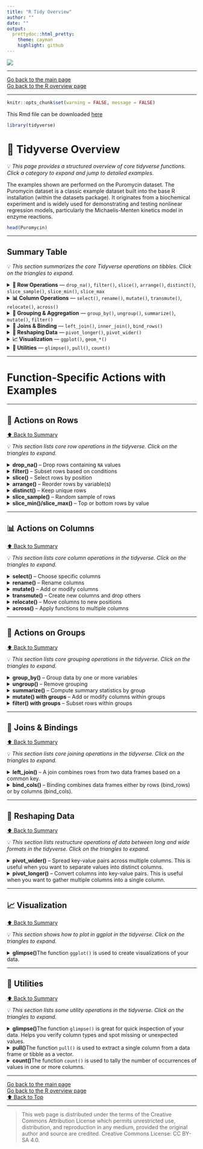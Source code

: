 ```yaml
---
title: "R Tidy Overview"
author: ""
date: ""
output: 
  prettydoc::html_pretty:
    theme: cayman
    highlight: github
---
```


![](../hanze/hanze.png)

---

[Go back to the main page](../index.html)  
[Go back to the R overview page](../R/R_01_index.html)  

---

```r
knitr::opts_chunk$set(warning = FALSE, message = FALSE) 
```

This Rmd file can be downloaded [here](./R_00_tidy_overview.Rmd)

```r
library(tidyverse)
```


# 📘 Tidyverse Overview

💡 *This page provides a structured overview of core tidyverse functions.  
Click a category to expand and jump to detailed examples.*

The examples shown are performed on the Puromycin dataset. The Puromycin dataset is a classic example dataset built into the base R installation (within the datasets package). It originates from a biochemical experiment and is widely used for demonstrating and testing nonlinear regression models, particularly the Michaelis-Menten kinetics model in enzyme reactions.

```r
head(Puromycin)
```


---

## Summary Table

💡 *This section summarizes the core Tidyverse operations on tibbles. Click on the triangles to expand.*

<details>
<summary><strong>🧩 Row Operations</strong> — `drop_na()`, `filter()`, `slice()`, `arrange()`, `distinct()`, `slice_sample()`, `slice_min()`, `slice_max`</summary>

Select, subset, or reorder rows.  
➡️ [See Row Actions ↓](#row-operations)
</details>

<details>
<summary><strong>📊 Column Operations</strong> — `select()`, `rename()`, `mutate()`, `transmute()`, `relocate()`, `across()`</summary>

Choose, rename, or transform columns.  
➡️ [See Column Actions ↓](#column-operations)
</details>

<details>
<summary><strong>🧮 Grouping & Aggregation</strong> — `group_by()`, `ungroup()`, `summarize()`, `mutate()`, `filter()`</summary>

Split data into groups and compute summaries.  
➡️ [See Group Actions ↓](#grouping)
</details>

<details>
<summary><strong>🔗 Joins & Binding</strong> — `left_join()`, `inner_join()`, `bind_rows()`</summary>

Combine multiple data frames.  
➡️ [See Join Actions ↓](#joins)
</details>

<details>
<summary><strong>🔄 Reshaping Data</strong> — `pivot_longer()`, `pivot_wider()`</summary>

Restructure data between long and wide formats.  
➡️ [See Reshaping ↓](#reshaping)
</details>

<details>
<summary><strong>📈 Visualization</strong> — `ggplot()`, `geom_*()`</summary>

Create and customize plots.  
➡️ [See Visualization ↓](#visualization)
</details>

<details>
<summary><strong>🧰 Utilities</strong> — `glimpse()`, `pull()`, `count()`</summary>

Inspect or extract data quickly.  
➡️ [See Utilities ↓](#utilities)
</details>

---


# Function-Specific Actions with Examples

---

## 🧩 Actions on Rows {#row-operations}

[⬆️ Back to Summary](#tidyverse-overview)

💡 *This section lists core row operations in the tidyverse. Click on the triangles to expand.*

<details>
<summary><strong>drop_na()</strong> – Drop rows containing `NA` values</summary>

First create a copy with an `NA` value: 

```r
Puro_with_NA <- as.tibble(Puromycin) # create a copy
Puro_with_NA[1, 2] <- NA # replace row 1, column 2 with NA
Puro_with_NA
```

And drop the row with the NA:  

```r
# Drop row with NA
Puro_with_NA %>% drop_na() 
```


</details>

<details>
<summary><strong>filter()</strong> – Subset rows based on conditions</summary>

```r
# Keep only rows where rate > 200
Puromycin %>% filter(rate > 200)
```

Selects rows that meet logical conditions. Supports multiple conditions with `&` (and) or `|` (or).  
</details>

<details>
<summary><strong>slice()</strong> – Select rows by position</summary>

```r
# Keep the first 5 rows
Puromycin %>% slice(1:5)
```

Select rows by numeric positions or helpers like `slice_head()` or `slice_tail()`.  
</details>

<details>
<summary><strong>arrange()</strong> – Reorder rows by variable(s)</summary>

```r
# Sort by rate descending
Puromycin %>% arrange(desc(rate))
```

Orders rows by one or more columns. Use `desc()` for descending order.  
</details>

<details>
<summary><strong>distinct()</strong> – Keep unique rows</summary>

```r
# Keep unique values of rate
Puromycin %>% distinct(rate)
```

Removes duplicate rows based on one or more columns.  
</details>

<details>
<summary><strong>slice_sample()</strong> – Random sample of rows</summary>

```r
# Randomly sample 3 rows
Puromycin %>% slice_sample(n = 3)
```

Randomly selects rows; can sample fractionally with `prop`.  
</details>

<details>
<summary><strong>slice_min()/slice_max()</strong> – Top or bottom rows by value</summary>

```r
# 3 rows with highest rate
Puromycin %>% slice_max(rate, n = 3)
```

Select rows with minimum or maximum values of a variable.  
</details>

---

## 📊 Actions on Columns {#column-operations}

[⬆️ Back to Summary](#tidyverse-overview)

💡 *This section lists core column operations in the tidyverse. Click on the triangles to expand.*

<details>
<summary><strong>select()</strong> – Choose specific columns</summary>

```r
# Select columns conc and rate
Puromycin %>% select(conc, rate)
```

Keeps only the specified columns. Can use helper functions like `starts_with()`, `ends_with()`, or `contains()`.  
</details>

<details>
<summary><strong>rename()</strong> – Rename columns</summary>

```r
# Rename conc to conc_ppm
Puromycin %>% rename(conc_ppm = conc)
```

Changes column names without altering the data.  
</details>

<details>
<summary><strong>mutate()</strong> – Add or modify columns</summary>

```r
# Add a new column rate_per_conc
Puromycin %>% mutate(rate_per_conc = rate / conc)
```

Creates new columns or modifies existing ones using expressions.  
</details>

<details>
<summary><strong>transmute()</strong> – Create new columns and drop others</summary>

```r
# Keep only rate_per_conc column
Puromycin %>% transmute(rate_per_conc = rate / conc)
```

Generates new columns and drops all others in the output.  
</details>

<details>
<summary><strong>relocate()</strong> – Move columns to new positions</summary>

```r
# Move state column to the first position
Puromycin %>% relocate(state, .before = 1)
```

Reorders columns without changing data.  
</details>

<details>
<summary><strong>across()</strong> – Apply functions to multiple columns</summary>

```r
# Convert all numeric columns to log scale
Puromycin %>% mutate(across(where(is.numeric), log))
```

Applies a function across selected columns, often used inside `mutate()` or `summarize()`.  
</details>

---

## 🧮 Actions on Groups {#grouping}

[⬆️ Back to Summary](#tidyverse-overview)

💡 *This section lists core grouping operations in the tidyverse. Click on the triangles to expand.*

<details>
<summary><strong>group_by()</strong> – Group data by one or more variables</summary>

```r
# Group by conc
Puromycin %>% group_by(conc)
```

Creates groups in the data for subsequent summarization or manipulation.  
</details>

<details>
<summary><strong>ungroup()</strong> – Remove grouping</summary>

```r
# Remove grouping
Puromycin %>% group_by(conc) %>% ungroup()
```

Removes existing groups, returning data to normal ungrouped structure.  
</details>

<details>
<summary><strong>summarize()</strong> – Compute summary statistics by group</summary>

```r
# Average rate by conc
Puromycin %>% group_by(conc) %>% summarize(avg_rate = mean(rate))
```

Aggregates data within each group to produce summary statistics. Often combined with `group_by()`.  
</details>

<details>
<summary><strong>mutate() with groups</strong> – Add or modify columns within groups</summary>

```r
# Compute rank of rate within each conc group
Puromycin %>% group_by(conc) %>% mutate(rank_rate = rank(rate))
```

Performs column transformations separately within each group.  
</details>

<details>
<summary><strong>filter() with groups</strong> – Subset rows within groups</summary>

```r
# Keep top 1 rate rows within each conc group
Puromycin %>% group_by(conc) %>% slice_max(rate, n = 1)
```

Allows row selection within each group, keeping group-wise logic intact.  
</details>

---

## 🔗 Joins & Bindings {#joins}

[⬆️ Back to Summary](#tidyverse-overview)

💡 *This section lists core joining operations in the tidyverse. Click on the triangles to expand.*

<details>
<summary><strong>left_join()</strong> – A join combines rows from two data frames based on a common key.</summary>

```r

# Create a copy of puromycin
puromycin <- as_tibble(Puromycin)
head(puromycin)
```

```r
# Create a second dataset with additional info
treatment_info <- tibble(
  state = c("treated", "untreated"),
  description = c("Received Puromycin", "Control group")
)
head(treatment_info)
```


```r
# Left join: add treatment descriptions
left_join(puromycin, treatment_info, by = "state")
```

Thus:  

- `Left_join(puromycin, treatment_info, by = "state")` merges the description column into the puromycin dataset by matching the state column.  
- Every row in puromycin keeps its original data. The description column is added based on the matching state.  

</details>


<details>
<summary><strong>bind_cols()</strong> – Binding combines data frames either by rows (bind_rows) or by columns (bind_cols).</summary>

```r
# Split Puromycin into two groups
treated <- puromycin %>% filter(state == "treated")
untreated <- puromycin %>% filter(state == "untreated")

treated # Show treated, 12 rows
```

```r
# Row binding: recombine after filtering
bind_rows(treated, untreated) # now 23 rows
```



```r
# Column binding: add an extra column
extra_info <- tibble(source = rep("Lab A", nrow(puromycin)))
extra_info
```

```r
bind_cols(puromycin, extra_info) # Columns bound
```

Thus:  
- `bind_rows()` is for stacking datasets vertically (more rows).  
- `bind_cols()` is for combining datasets horizontally (more columns).  

</details>

---

## 🔄 Reshaping Data {#reshaping}

[⬆️ Back to Summary](#tidyverse-overview)

💡 *This section lists restructure operations of data between long and wide formats in the tidyverse. Click on the triangles to expand.*

<details>
<summary><strong>pivot_wider()</strong> – Spread key-value pairs across multiple columns. This is useful when you want to separate values into distinct columns.</summary>

First create an extra column with replicates:  

```r
Puromycin_reps <- Puromycin %>%
  mutate(replicate = rep(1:2, length.out = n()))
Puromycin_reps
```

Now make the data wide:  

```r
Puromycin_wide <- Puromycin_reps %>% pivot_wider(names_from = replicate, values_from = rate)
Puromycin_wide
```

</details>

<details>
<summary><strong>pivot_longer()</strong> – Convert columns into key-value pairs. This is useful when you want to gather multiple columns into a single column.</summary>

```r
Puromycin_long <- Puromycin_wide %>% pivot_longer(cols = c("1", "2"),
             names_to = "replicate", values_to = "rate"
)
Puromycin_long
```


</details>

---

## 📈 Visualization {#visualization}

[⬆️ Back to Summary](#tidyverse-overview)

💡 *This section shows how to plot in ggplot in the tidyverse. Click on the triangles to expand.*

<details>
<summary><strong>glimpse()</strong>The function `ggplot()` is used to create visualizations of your data.</summary>

It works with the following layers:

1. Initialization Layer 
2. Geometry Layer 
3. Statistical Layer 
4. Scale Layer 
5. Label Layer 
6. Theme Layer 

To show different layers in ggplot2 using the Puromycin dataset, we build the plot layer by layer, starting with the data and aesthetic mappings, then adding a geometric layer, and finally adding features like labels, themes, or statistical transformations.  

Here is a step-by-step example using R code for a scatter plot with a smooth line, illustrating the key layers:  

- Initialization Layer 

Sets up the data and the initial aesthetic mappings (x, y, color/group)

```r
ggplot(Puromycin, aes(x = conc, y = rate, color = state))
```

As you can see, no data are plotted yet. An XY-grid is created and the axis are set.  

- Geometry Layer 

Adds the visual representation of the data (points for a scatter plot)  

```r
ggplot(Puromycin, aes(x = conc, y = rate, color = state)) +
  geom_point(size = 3)
```

As you can see, the data is plotted now. Note that the `+` sign is used to add an extra layer. Instead of geom_point, other functions can be used for other plot types.  

- Statistical Layer 

Adds a statistical summary (e.g., a smooth line fit to the data).
For simplicity, we just use a linear model.

```r
ggplot(Puromycin, aes(x = conc, y = rate, color = state)) +
  geom_point(size = 3) +
  geom_smooth(method = "lm", se = FALSE, linewidth = 1)
```



Note that for plotting enzyme activity, we normally use the Michaelis-Menten model. This requires more complexity and is omitted in this example. In this case, we used a linear model without standard error ranges for demonstration purposes.  

- Scale Layer 

Controls the mapping from the data values to the visual properties (e.g., color)  

```r
ggplot(Puromycin, aes(x = conc, y = rate, color = state)) +
  geom_point(size = 3) +
  geom_smooth(method = "lm", se = FALSE, linewidth = 1) +
  scale_color_manual(name = "Enzyme State", values = c("untreated" = "darkgreen", "treated" = "purple"))
```


- Label Layer 


Adds non-data annotations like titles, axis labels, and caption

```r
ggplot(Puromycin, aes(x = conc, y = rate, color = state)) +
  geom_point(size = 3) +
  geom_smooth(method = "lm", se = FALSE, linewidth = 1) +
  scale_color_manual(name = "Enzyme State", values = c("untreated" = "darkgreen", "treated" = "purple")) +
  labs(
  title = "Reaction Rate vs. Substrate Concentration in Puromycin",
  subtitle = "Effect of enzyme state (treated/untreated)",
  x = "Concentration (ppm)",
  y = "Reaction Rate (counts/min)",
  caption = "Data from Puromycin dataset")
```

- Theme Layer
  

Controls the non-data graphical elements (e.g., background, grid lines, font size)  


```r
ggplot(Puromycin, aes(x = conc, y = rate, color = state)) +
  geom_point(size = 3) +
  geom_smooth(method = "lm", se = FALSE, linewidth = 1) +
  scale_color_manual(name = "Enzyme State", values = c("untreated" = "darkgreen", "treated" = "purple")) +
  labs(
  title = "Reaction Rate vs. Substrate Concentration in Puromycin",
  subtitle = "Effect of enzyme state (treated/untreated)",
  x = "Concentration (ppm)",
  y = "Reaction Rate (counts/min)",
  caption = "Data from Puromycin dataset") +
  theme_minimal(base_size = 14)
```

This is just a demonstration of the use of the various layers.  
For a complete overview of GGPLOT see [this](https://ggplot2.tidyverse.org/index.html) link.

You can also download a pdf cheatsheet [here](https://github.com/rstudio/cheatsheets/blob/main/data-visualization.pdf).

</details>

---

## 🧰 Utilities {#utilities}

[⬆️ Back to Summary](#tidyverse-overview)

💡 *This section lists some utility operations in the tidyverse. Click on the triangles to expand.*

<details>
<summary><strong>glimpse()</strong>The function `glimpse()` is great for quick inspection of your data. Helps you verify column types and spot missing or unexpected values.</summary>

```r
glimpse(Puromycin)
```
</details>

<details>
<summary><strong>pull()</strong>The function `pull()` is used to extract a single column from a data frame or tibble as a vector.</summary>

```r
Puromycin %>% pull(rate)
```

</details>

<details>
<summary><strong>count()</strong>The function `count()` is used to tally the number of occurrences of values in one or more columns.</summary>

```r
Puromycin %>% count(state)
```


</details>

---

[Go back to the main page](../index.html)  
[Go back to the R overview page](../R/R_01_index.html)  
<a href="#top">⬆️ Back to Top</a>  

---


>This web page is distributed under the terms of the Creative Commons Attribution License which permits unrestricted use, distribution, and reproduction in any medium, provided the original author and source are credited.
>Creative Commons License: CC BY-SA 4.0.

